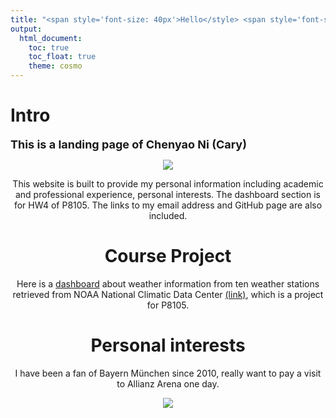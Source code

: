 ```yaml
---
title: "<span style='font-size: 40px'>Hello</style> <span style='font-size: 20px'>Everyone</style>"
output: 
  html_document:
    toc: true
    toc_float: true
    theme: cosmo
---
```

# Intro
<font size="4">
__This is a landing page of Chenyao Ni (Cary)__
</font>
<center>
<img src="images/IMG_2058.jpg" style="width=10">
\center

This website is built to provide my personal information including academic and professional experience, personal interests. The dashboard section is for HW4 of P8105.
The links to my email address and GitHub page are also included. 

# Course Project

Here is a [dashboard](dashboard.html) about weather information from ten weather stations retrieved from NOAA National Climatic Data Center [(link)](http://doi.org/10.7289/V5D21VHZ), which is a project for P8105.

# Personal interests

I have been a fan of Bayern München since 2010, really want to pay a visit to Allianz Arena one day.
<center>
<img src="images/stadium.jpeg" style="width=20">
\center